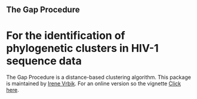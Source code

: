## The Gap Procedure
# For the identification of phylogenetic clusters in HIV-1 sequence data

The Gap Procedure is a distance-based clustering algorithm.  This package is maintained by [Irene Vrbik](http://www.math.mcgill.ca/ivrbik/).  For an online version so the vignette [Click here](http://www.math.mcgill.ca/ivrbik/vignette.html).

